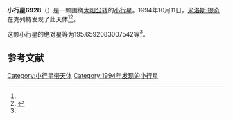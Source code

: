 {{Infobox planet
| bgcolour = #FFFFC0
| name = 6928 Lanna
| symbol = 
| image = 
| caption = 
| discovery = yes
| discovery_ref = 
| discoverer = [[米洛斯·提奇|米洛斯·提奇]]
| discovery_site = [[克列特|克列特]] 
| discovered = 1994年10月11日
| designations = yes
| mp_name = 
| named_after = 
| alt_names = 1994 TM3/ 1972 TG / 1981 WV7 / 1987 DL4 / 1992 JJ4
| mp_category = [[主带小行星|主带小行星]]
| orbit_ref = <ref name="a">[http://ssd.jpl.nasa.gov/sbdb.cgi?sstr=6928 6928 Lanna] {{Wayback|url=http://ssd.jpl.nasa.gov/sbdb.cgi?sstr=6928 |date=20140817030645 }}，小行星數據庫瀏覽器（JPL Small-Body Database Browser）－[[美国国家航空航天局|美国国家航空航天局]]喷气推进实验室</ref>
| epoch = 2456400.5 (2013年4月18日更新)
| aphelion = {{convert|3.314746550757825|AU|km|3|abbr=on|lk=out}}
| perihelion = {{convert|2.039994410105055|AU|km|3|abbr=on}}
| semimajor = {{convert|2.67737048043144|AU|km|3|abbr=on}}
| eccentricity = 0.238060468
| period = 1600.151611 [[日|日]]<br />4.38[[儒略年|儒略年]]
| avg_speed = 
| inclination = 6.559398032126987
| asc_node = 211.4628202500486
| mean_anomaly = 
| arg_peri = 195.6592083007542
| satellites = 
| physical_characteristics = yes
| dimensions = 
| mass = 
| density = 
| surface_grav = 
| escape_velocity = 
| sidereal_day = 
| axial_tilt = 
| pole_ecliptic_lat = 
| pole_ecliptic_lon = 
| albedo = 
| temperatures= 
| temp_name1 = 
| mean_temp_1 = 
| max_temp_1 = 
| temp_name2 = 
| max_temp_2 = 
| spectral_type = 
| abs_magnitude = 195.6592083007542
}}

'''小行星6928'''（{{lang-en|6928 Lanna}}）是一颗围绕[[太阳|太阳]][[公转|公转]]的[[小行星|小行星]]。1994年10月11日，[[米洛斯·提奇|米洛斯·提奇]]在克列特发现了此天体<ref name="a" /><ref>{{cite news|title=小行星列表|url=http://cfa-www.harvard.edu/iau/lists/NumberedMPs.txt|accessdate=2013-07-08|newspaper=哈佛大学|archive-date=2008-05-17|archive-url=https://web.archive.org/web/20080517010638/http://cfa-www.harvard.edu/iau/lists/NumberedMPs.txt|dead-url=no}}</ref>。

这颗小行星的[[绝对星等|绝对星等]]为195.6592083007542等<ref name="a" />。

==参考文献==
{{reflist}}
{{Minor Planet Number|[[小行星6927|小行星6927]]|[[小行星6929|小行星6929]]}}

{{小天体}}

[[Category:小行星带天体|Category:小行星带天体]]
[[Category:1994年发现的小行星|Category:1994年发现的小行星]]

{{asteroid-stub}}
